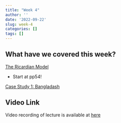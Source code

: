 ```yaml
---
title: "Week 4"
author: ''
date: '2022-09-22'
slug: week-4
categories: []
tags: []
---
```


## What have we covered this week?



[The Ricardian Model](/pdf/TheRicardianModel.pdf)

- Start at pp54!

[Case Study 1: Bangladash](/pdf/bangladesh_ready_made_garment_landscape.pdf)

<!-- [Internation Trade Overview](/pdf/InternationTradeOverview.pdf) -->

## Video Link

Video recording of lecture is available at [here](https://ksu.zoom.us/rec/play/sc3mmnrmrYzEk5OsPjOYn_J72HTUfc1vhRIWHVjsWG3y8kt5yhcsEKvpkH87UPVozmW_FItMHZVlzE1z.7v38xDgPUi2X1bXu?continueMode=true&_x_zm_rtaid=RsKQtxqnS1-ijMaxhFpN2g.1664245155141.f9f2b5c9fbdf99aaf26d995adc2c9aaa&_x_zm_rhtaid=387)